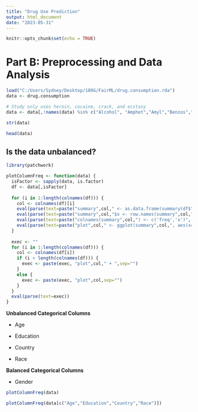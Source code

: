 ```yaml
---
title: "Drug Use Prediction"
output: html_document
date: "2023-05-31"
---
```


```r
knitr::opts_chunk$set(echo = TRUE)
```

# Part B: Preprocessing and Data Analysis

```r
load("C:/Users/Sydney/Desktop/189G/FairML/drug.consumption.rda")
data <- drug.consumption

# Study only uses heroin, cocaine, crack, and ecstasy
data <- data[,!names(data) %in% c("Alcohol", "Amphet","Amyl","Benzos","Caff","Cannabis","Choc", "Ketamine", "Legalh","LSD","Meth","Mushrooms","Nicotine","Semer","VSA")]
```

```r
str(data)
```

```r
head(data)
```

## Is the data unbalanced?

```r
library(patchwork)

plotColumnFreq <- function(data) {
  isFactor <- sapply(data, is.factor)
  df <- data[,isFactor]
  
  for (i in 1:length(colnames(df))) {
    col <- colnames(df)[i]
    eval(parse(text=paste("summary",col," <- as.data.frame(summary(df$",col,"))", sep="")))
    eval(parse(text=paste("summary",col,"$x <- row.names(summary",col,")", sep="")))
    eval(parse(text=paste("colnames(summary",col,") <- c('freq','x')", sep="")))
    eval(parse(text=paste("plot",col," <- ggplot(summary",col,", aes(x=x,y=freq,fill=x)) + geom_bar(stat='identity')+ theme(legend.title= element_blank(), axis.title.x = element_blank(), axis.title.y = element_blank(), axis.text.x = element_text(angle = 45, vjust = 1, hjust=1)) + ggtitle('",col,"')", sep="")))
  }
  
  exec <- ""
  for (i in 1:length(colnames(df))) {
    col <- colnames(df[i])
    if (i < length(colnames(df))) {
      exec <- paste(exec, "plot",col," + ",sep="")
    }
    else {
      exec <- paste(exec, "plot",col,sep="")
    }
  }
  eval(parse(text=exec))
}
```

**Unbalanced Categorical Columns**

-   Age

-   Education

-   Country

-   Race

**Balanced Categorical Columns**

-   Gender

```r
plotColumnFreq(data)
```

```r
plotColumnFreq(data[c("Age","Education","Country","Race")])
```
